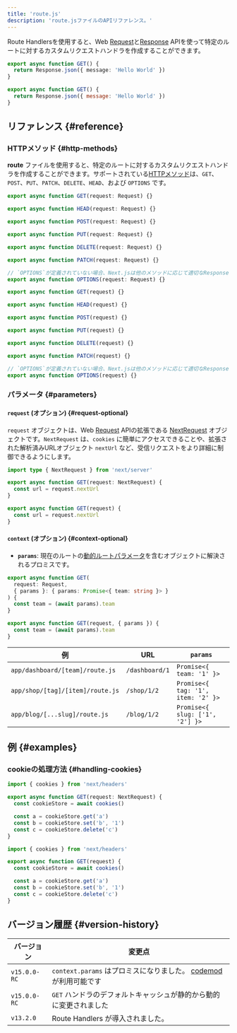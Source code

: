 ```yaml
---
title: 'route.js'
description: 'route.jsファイルのAPIリファレンス。'
---
```


Route Handlersを使用すると、Web [Request](https://developer.mozilla.org/docs/Web/API/Request)と[Response](https://developer.mozilla.org/docs/Web/API/Response) APIを使って特定のルートに対するカスタムリクエストハンドラを作成することができます。

<Tabs>
<TabItem value="ts" label="TypeScript">

```ts title="route.ts" switcher
export async function GET() {
  return Response.json({ message: 'Hello World' })
}
```

</TabItem>
<TabItem value="js" label="JavaScript">

```js title="route.js" switcher
export async function GET() {
  return Response.json({ message: 'Hello World' })
}
```

</TabItem>
</Tabs>

## リファレンス {#reference}

### HTTPメソッド {#http-methods}

**route** ファイルを使用すると、特定のルートに対するカスタムリクエストハンドラを作成することができます。サポートされている[HTTPメソッド](https://developer.mozilla.org/docs/Web/HTTP/Methods)は、`GET`、`POST`、`PUT`、`PATCH`、`DELETE`、`HEAD`、および `OPTIONS` です。

<Tabs>
<TabItem value="ts" label="TypeScript">

```ts title="route.ts" switcher
export async function GET(request: Request) {}

export async function HEAD(request: Request) {}

export async function POST(request: Request) {}

export async function PUT(request: Request) {}

export async function DELETE(request: Request) {}

export async function PATCH(request: Request) {}

// `OPTIONS`が定義されていない場合、Next.jsは他のメソッドに応じて適切なResponse `Allow`ヘッダーを設定し、自動的に`OPTIONS`を実装します。
export async function OPTIONS(request: Request) {}
```

</TabItem>
<TabItem value="js" label="JavaScript">

```js title="route.js" switcher
export async function GET(request) {}

export async function HEAD(request) {}

export async function POST(request) {}

export async function PUT(request) {}

export async function DELETE(request) {}

export async function PATCH(request) {}

// `OPTIONS`が定義されていない場合、Next.jsは他のメソッドに応じて適切なResponse `Allow`ヘッダーを設定し、自動的に`OPTIONS`を実装します。
export async function OPTIONS(request) {}
```

</TabItem>
</Tabs>

### パラメータ {#parameters}

#### `request` (オプション) {#request-optional}

`request` オブジェクトは、Web [Request](https://developer.mozilla.org/docs/Web/API/Request) APIの拡張である [NextRequest](/docs/app/api-reference/functions/next-request) オブジェクトです。`NextRequest` は、`cookies` に簡単にアクセスできることや、拡張された解析済みURLオブジェクト `nextUrl` など、受信リクエストをより詳細に制御できるようにします。

<Tabs>
<TabItem value="ts" label="TypeScript">

```ts title="route.ts" switcher
import type { NextRequest } from 'next/server'

export async function GET(request: NextRequest) {
  const url = request.nextUrl
}
```

</TabItem>
<TabItem value="js" label="JavaScript">

```js title="route.js" switcher
export async function GET(request) {
  const url = request.nextUrl
}
```

</TabItem>
</Tabs>

#### `context` (オプション) {#context-optional}

- **`params`**: 現在のルートの[動的ルートパラメータ](/docs/app/building-your-application/routing/dynamic-routes)を含むオブジェクトに解決されるプロミスです。

<Tabs>
<TabItem value="ts" label="TypeScript">

```ts title="app/dashboard/[team]/route.ts" switcher
export async function GET(
  request: Request,
  { params }: { params: Promise<{ team: string }> }
) {
  const team = (await params).team
}
```

</TabItem>
<TabItem value="js" label="JavaScript">

```js title="app/dashboard/[team]/route.js" switcher
export async function GET(request, { params }) {
  const team = (await params).team
}
```

</TabItem>
</Tabs>

| 例                               | URL            | `params`                           |
| -------------------------------- | -------------- | ---------------------------------- |
| `app/dashboard/[team]/route.js`  | `/dashboard/1` | `Promise<{ team: '1' }>`           |
| `app/shop/[tag]/[item]/route.js` | `/shop/1/2`    | `Promise<{ tag: '1', item: '2' }>` |
| `app/blog/[...slug]/route.js`    | `/blog/1/2`    | `Promise<{ slug: ['1', '2'] }>`    |

## 例 {#examples}

### cookieの処理方法 {#handling-cookies}

<Tabs>
<TabItem value="ts" label="TypeScript">

```ts title="route.ts" switcher
import { cookies } from 'next/headers'

export async function GET(request: NextRequest) {
  const cookieStore = await cookies()

  const a = cookieStore.get('a')
  const b = cookieStore.set('b', '1')
  const c = cookieStore.delete('c')
}
```

</TabItem>
<TabItem value="js" label="JavaScript">

```js title="route.js" switcher
import { cookies } from 'next/headers'

export async function GET(request) {
  const cookieStore = await cookies()

  const a = cookieStore.get('a')
  const b = cookieStore.set('b', '1')
  const c = cookieStore.delete('c')
}
```

</TabItem>
</Tabs>

## バージョン履歴 {#version-history}

| バージョン   | 変更点                                                                                                                         |
| ------------ | ------------------------------------------------------------------------------------------------------------------------------ |
| `v15.0.0-RC` | `context.params` はプロミスになりました。 [codemod](/docs/app/building-your-application/upgrading/codemods#150) が利用可能です |
| `v15.0.0-RC` | `GET` ハンドラのデフォルトキャッシュが静的から動的に変更されました                                                             |
| `v13.2.0`    | Route Handlers が導入されました。                                                                                              |
